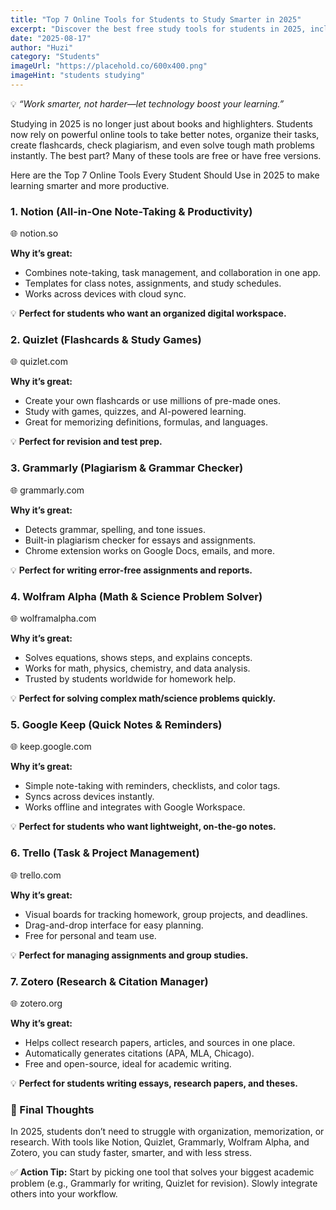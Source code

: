 ```yaml
---
title: "Top 7 Online Tools for Students to Study Smarter in 2025"
excerpt: "Discover the best free study tools for students in 2025, including note-taking apps, flashcards, plagiarism checkers, and math problem solvers."
date: "2025-08-17"
author: "Huzi"
category: "Students"
imageUrl: "https://placehold.co/600x400.png"
imageHint: "students studying"
---
```


💡 *“Work smarter, not harder—let technology boost your learning.”*

Studying in 2025 is no longer just about books and highlighters. Students now rely on powerful online tools to take better notes, organize their tasks, create flashcards, check plagiarism, and even solve tough math problems instantly. The best part? Many of these tools are free or have free versions.

Here are the Top 7 Online Tools Every Student Should Use in 2025 to make learning smarter and more productive.

### 1. Notion (All-in-One Note-Taking & Productivity)

🌐 notion.so

**Why it’s great:**

- Combines note-taking, task management, and collaboration in one app.
- Templates for class notes, assignments, and study schedules.
- Works across devices with cloud sync.

💡 **Perfect for students who want an organized digital workspace.**

### 2. Quizlet (Flashcards & Study Games)

🌐 quizlet.com

**Why it’s great:**

- Create your own flashcards or use millions of pre-made ones.
- Study with games, quizzes, and AI-powered learning.
- Great for memorizing definitions, formulas, and languages.

💡 **Perfect for revision and test prep.**

### 3. Grammarly (Plagiarism & Grammar Checker)

🌐 grammarly.com

**Why it’s great:**

- Detects grammar, spelling, and tone issues.
- Built-in plagiarism checker for essays and assignments.
- Chrome extension works on Google Docs, emails, and more.

💡 **Perfect for writing error-free assignments and reports.**

### 4. Wolfram Alpha (Math & Science Problem Solver)

🌐 wolframalpha.com

**Why it’s great:**

- Solves equations, shows steps, and explains concepts.
- Works for math, physics, chemistry, and data analysis.
- Trusted by students worldwide for homework help.

💡 **Perfect for solving complex math/science problems quickly.**

### 5. Google Keep (Quick Notes & Reminders)

🌐 keep.google.com

**Why it’s great:**

- Simple note-taking with reminders, checklists, and color tags.
- Syncs across devices instantly.
- Works offline and integrates with Google Workspace.

💡 **Perfect for students who want lightweight, on-the-go notes.**

### 6. Trello (Task & Project Management)

🌐 trello.com

**Why it’s great:**

- Visual boards for tracking homework, group projects, and deadlines.
- Drag-and-drop interface for easy planning.
- Free for personal and team use.

💡 **Perfect for managing assignments and group studies.**

### 7. Zotero (Research & Citation Manager)

🌐 zotero.org

**Why it’s great:**

- Helps collect research papers, articles, and sources in one place.
- Automatically generates citations (APA, MLA, Chicago).
- Free and open-source, ideal for academic writing.

💡 **Perfect for students writing essays, research papers, and theses.**

### 🚀 Final Thoughts

In 2025, students don’t need to struggle with organization, memorization, or research. With tools like Notion, Quizlet, Grammarly, Wolfram Alpha, and Zotero, you can study faster, smarter, and with less stress.

✅ **Action Tip:** Start by picking one tool that solves your biggest academic problem (e.g., Grammarly for writing, Quizlet for revision). Slowly integrate others into your workflow.